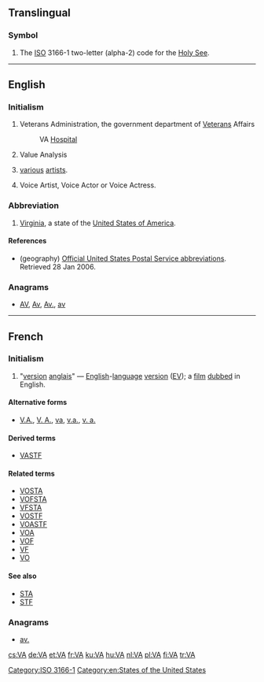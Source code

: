 {{also|Appendix:Variations of "va"‎}}
==Translingual==

===Symbol===
{{mul-symbol}}

# The [[ISO]] 3166-1 two-letter (alpha-2) code for the [[Holy See]].

[[Category:ISO 3166-1]]
----

==English==

{{wikipedia}}

===Initialism===
{{rfc-header|Initialism}}
{{head|en|initialism}}

# {{context|US|government|lang=en}} Veterans Administration, the government department of [[Veteran]]s Affairs
#: VA [[hospital|Hospital]]
# {{context|management|lang=en}} Value Analysis
# {{context|music|lang=en}} [[various]] [[artist]]s.
# Voice Artist, Voice Actor or Voice Actress.

===Abbreviation===
{{rfc-header|Abbreviation}}
{{head|en|abbreviation}}

# {{context|geography|lang=en}} [[Virginia]], a state of the [[United States of America]].

====References====
* (geography) [http://www.usps.com/ncsc/lookups/abbreviations.html Official United States Postal Service abbreviations]. Retrieved 28 Jan 2006.

===Anagrams===
* [[AV#English|AV]], [[Av#English|Av]], [[Av.#English|Av.]], [[av#English|av]]

[[Category:en:States of the United States]]

----

==French==

===Initialism===
{{rfc-header|Initialism}}
{{head|fr|initialism}}

# {{context|initialism|film|lang=fr}} "[[version]] [[anglais]]" — [[English]]-[[language]] [[version]] ([[EV]]); a [[film]] [[dubbed]] in English.

====Alternative forms====
* [[V.A.]], [[V. A.]], [[va]], [[v.a.]], [[v. a.]]

====Derived terms====
* [[VASTF]]

====Related terms====
* [[VOSTA]]
* [[VOFSTA]]
* [[VFSTA]]
* [[VOSTF]]
* [[VOASTF]]
* [[VOA]]
* [[VOF]]
* [[VF]]
* [[VO]]

====See also====
* [[STA]]
* [[STF]]

===Anagrams===
* [[av.#French|av.]]

[[cs:VA]]
[[de:VA]]
[[et:VA]]
[[fr:VA]]
[[ku:VA]]
[[hu:VA]]
[[nl:VA]]
[[pl:VA]]
[[fi:VA]]
[[tr:VA]]